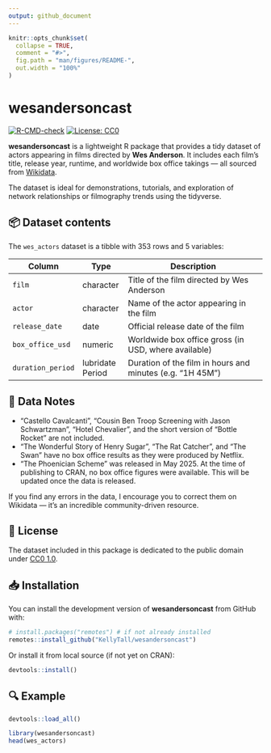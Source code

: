 ```yaml
---
output: github_document
---
```


<!-- README.md is generated from README.Rmd. Please edit that file -->

```r
knitr::opts_chunk$set(
  collapse = TRUE,
  comment = "#>",
  fig.path = "man/figures/README-",
  out.width = "100%"
)
```

# wesandersoncast

<!-- badges: start -->
[![R-CMD-check](https://github.com/KellyTall/wesandersoncast/actions/workflows/R-CMD-check.yaml/badge.svg)](https://github.com/KellyTall/wesandersoncast/actions/workflows/R-CMD-check.yaml)
[![License: CC0](https://img.shields.io/badge/License-CC0%201.0-lightgrey.svg)](https://creativecommons.org/publicdomain/zero/1.0/)
<!-- badges: end -->

**wesandersoncast** is a lightweight R package that provides a tidy dataset of actors appearing in films directed by **Wes Anderson**. It includes each film's title, release year, runtime, and worldwide box office takings — all sourced from [Wikidata](https://www.wikidata.org/).

The dataset is ideal for demonstrations, tutorials, and exploration of network relationships or filmography trends using the tidyverse.

## 📦 Dataset contents

The `wes_actors` dataset is a tibble with 353 rows and 5 variables:

| Column           | Type              | Description                                                    |
|------------------|-------------------|----------------------------------------------------------------|
| `film`           | character          | Title of the film directed by Wes Anderson                     |
| `actor`          | character          | Name of the actor appearing in the film                        |
| `release_date`   | date               | Official release date of the film                              |
| `box_office_usd` | numeric            | Worldwide box office gross (in USD, where available)           |
| `duration_period`| lubridate Period   | Duration of the film in hours and minutes (e.g. "1H 45M")      |

## 📝 Data Notes

- "Castello Cavalcanti", "Cousin Ben Troop Screening with Jason Schwartzman", "Hotel Chevalier", and the short version of "Bottle Rocket" are not included.
- "The Wonderful Story of Henry Sugar", "The Rat Catcher", and "The Swan" have no box office results as they were produced by Netflix.
- "The Phoenician Scheme" was released in May 2025. At the time of publishing to CRAN, no box office figures were available. This will be updated once the data is released.

If you find any errors in the data, I encourage you to correct them on Wikidata — it’s an incredible community-driven resource.

## 📜 License

The dataset included in this package is dedicated to the public domain under [CC0 1.0](https://creativecommons.org/publicdomain/zero/1.0/).

## 📥 Installation

You can install the development version of **wesandersoncast** from GitHub with:

```r
# install.packages("remotes") # if not already installed
remotes::install_github("KellyTall/wesandersoncast")
```

Or install it from local source (if not yet on CRAN):

```r
devtools::install()
```

## 🔍 Example

```r
devtools::load_all()
```

```r
library(wesandersoncast)
head(wes_actors)
```
